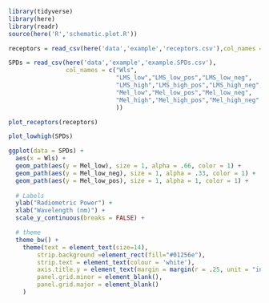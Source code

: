 ```r
library(tidyverse)
library(here)
library(readr)
source(here('R','schematic.plot.R'))
```
```r
receptors = read_csv(here('data','example','receptors.csv'),col_names = c("Wls","L","M","S","Mel"))

SPDs = read_csv(here('data','example','example.SPDs.csv'),
                col_names = c("Wls",
                              "LMS_low","LMS_low_pos","LMS_low_neg",
                              "LMS_high","LMS_high_pos","LMS_high_neg",
                              "Mel_low","Mel_low_pos","Mel_low_neg",
                              "Mel_high","Mel_high_pos","Mel_high_neg"
                              ))
```
```r
plot_receptors(receptors)
```
```r
plot_lowhigh(SPDs)
```
```r
ggplot(data = SPDs) +
  aes(x = Wls) +
  geom_path(aes(y = Mel_low), size = 1, alpha = .66, color = 1) +
  geom_path(aes(y = Mel_low_neg), size = 1, alpha = .33, color = 1) + 
  geom_path(aes(y = Mel_low_pos), size = 1, alpha = 1, color = 1) + 
  
  # Labels
  ylab("Radiometric Power") +
  xlab("Wavelength (nm)") +
  scale_y_continuous(breaks = FALSE) +

  # theme
  theme_bw() +  
    theme(text = element_text(size=14),
        strip.background =element_rect(fill="#01256e"),
        strip.text = element_text(colour = 'white'),
        axis.title.y = element_text(margin = margin(r = .25, unit = "in")),
        panel.grid.minor = element_blank(),
        panel.grid.major = element_blank()
    ) 
```